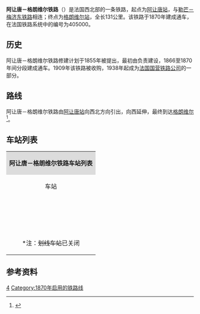 {{Infobox rail system-route
|collapsed=no
|box_width=
|rail_name=阿让唐－格朗维尔铁路<br>{{lang|fr|Ligne d'Argentan à Granville}}
|banner_color=
|sec_banner_color=
|logo_filename=
|image_width=
|logo_bgcolor=
|logo_note=
|image =Ligne Argentan-Granville.svg
|imagesize=
|caption=阿让唐－格朗维尔铁路线路图
|system_map=
|mapimage_width=
|map_bgcolor=
|locale={{FRA}}
|service_type=客货共用
|start=[[阿让唐站|阿让唐站]]、[[格朗维尔站|格朗维尔站]]
|begin_operation=1870年
|end_operation=
|operation_note=
|system_length=
|length_in_operation=131km
|total_length=
|status=使用中
|line_title=线路
|lines=[[复线铁路|复线铁路]]
|stations=
|route_title=线路
|main_route=
|secondary_route=
|branch_route=
|standard=
|main_stations=[[阿让唐站|阿让唐站]]、[[格朗维尔站|格朗维尔站]]
|ridership=
|fleet_size=
|max_speed= 
|track_gauge=
|distance_between_mainlines=
|min_radius=
|max_grade=
|block_signal=
|electrified=
|depot=
|operator={{法国交通数据|sncf}}
|franchise=
|hq=
|key_person=
|website=
|route_map=
}}

'''阿让唐－格朗维尔铁路'''（{{lang-fr|Ligne d'Argentan à Granville}}）是法国西北部的一条铁路，起点为[[阿让唐站|阿让唐站]]，与[[勒芒－梅济东铁路|勒芒－梅济东铁路]]相连；终点为[[格朗维尔站|格朗维尔站]]，全长131公里。该铁路于1870年建成通车，在法国铁路系统中的编号为405000。

==历史==

阿让唐－格朗维尔铁路修建计划于1855年被提出，最初由{{link-fr|西部铁路公司|Compagnie des chemins de fer de l'Ouest}}负责建设，1866至1870年间分段建成通车。1909年该铁路被{{link-fr|国有铁路公司|Administration des chemins de fer de l'État}}收购，1938年起成为[[法国国营铁路公司|法国国营铁路公司]]的一部分。

==路线==
阿让唐－格朗维尔铁路由[[阿让唐站|阿让唐站]]向西北方向引出，向西延伸，最终到达[[格朗维尔|格朗维尔]]<ref name="geo">{{Cite web|url=https://www.geoportail.gouv.fr/carte|title=Carte|accessdate=2021-02-18|author=Géoportail|language=fr|publisher=Géoportail|archive-url=https://web.archive.org/web/20170129154129/https://www.geoportail.gouv.fr/carte/|archive-date=2017-01-29|dead-url=yes}}</ref>。

==车站列表==

{| class="wikitable mw-collapsible " style="margin:1em auto 1em auto; font-size:smaller"
|colspan="5" align="center" style="background:#DCDCDC"|'''阿让唐－格朗维尔铁路车站列表'''
|-
!align="center" |车站
!align="center" |公里数
!align="center" |交汇路线
!align="center" |本线停靠车种
!align="center" |可换乘交通
|-
|align="center"|{{Arret|Argentan|[[阿让唐站|阿让唐站]]}}
|0
|[[勒芒－梅济东铁路|勒芒－梅济东铁路]]<small>（[[巴黎蒙帕纳斯站|巴黎]]/[[勒芒站|勒芒]]方向）</small>↑<br>[[勒芒－梅济东铁路|勒芒－梅济东铁路]]<small>（[[梅济东站|梅济东]]/[[卡昂站|卡昂]]方向）</small>↙
|align="center"|{{法国交通数据|ter|nor}}
|{{法国交通数据|car|61}}<br>{{法国交通数据/城市公共交通|阿让唐}}
|-
|align="center"|{{Arret|Écouché|[[埃库谢站|埃库谢站]]}}
|10.088
|
|align="center"|{{法国交通数据|ter|nor}}
|
|-
|align="center"|{{Arret|Briouze|[[布里尤兹站|布里尤兹站]]}}
|29.093
|
|align="center"|{{法国交通数据|ter|nor}}
|{{法国交通数据|car|61}}
|-
|align="center"|{{Arret|<s>Bellou-en-Houlme|贝卢昂乌尔姆站</s>}}
|35.735
|
|
|
|-
|align="center"|{{Arret|<s>Messei|梅塞站</s>}}
|40.990
|
|
|
|-
|align="center"|{{Arret|Flers|[[弗莱尔站|弗莱尔站]]}}
|45.764
|
|align="center"|{{法国交通数据|ter|nor}}
|{{法国交通数据|car|61}}<br>{{法国交通数据/城市公共交通|维尔}}
|-
|align="center"|{{Arret|<s>Montsecret - Vassy|蒙瑟克雷-瓦西站</s>}}
|56.770
|
|
|
|-
|align="center"|{{Arret|<s>Viessoix|维耶苏瓦</s>}}
|64.315
|
|
|
|-
|align="center"|{{Arret|Vire|[[维尔站|维尔站]]}}
|74.167
|
|align="center"|{{法国交通数据|ter|nor}}
|{{法国交通数据|car|14}}<br>{{法国交通数据/城市公共交通|维尔}}
|-
|align="center"|{{Arret|Saint-Sever|[[圣塞韦尔站|圣塞韦尔站]]}}
|87.622
|
|align="center"|{{法国交通数据|ter|nor}}
|
|-
|align="center"|{{Arret|<s>Saint-Aubin-des-Bois|圣欧班代布瓦站</s>}}
|93.303
|
|
|
|-
|align="center"|{{Arret|Villedieu-les-Poêles|[[维勒迪约莱波埃勒站|维勒迪约莱波埃勒站]]}}
|101.258
|
|align="center"|{{法国交通数据|ter|nor}}
|{{法国交通数据|car|50}}
|-
|align="center"|{{Arret|Folligny|[[福利尼站|福利尼站]]}}
|116.345
|[[利松－朗巴勒铁路|利松－朗巴勒铁路]]<small>（[[朗巴勒站|朗巴勒]]/[[雷恩站|雷恩]]方向）</small>↗<br>[[利松－朗巴勒铁路|利松－朗巴勒铁路]]<small>（[[利松站|利松]]/[[圣洛站|圣洛]]方向）</small>↙
|align="center"|{{法国交通数据|ter|nor}}
|{{法国交通数据|car|50}}
|-
|align="center"|{{Arret|<s>Saint-Planchers|圣普朗谢</s>}}
|122.839
|
|
|
|-
|align="center"|{{Arret|Granville|[[格朗维尔站|格朗维尔站]]}}
|130.730
|
|align="center"|{{法国交通数据|ter|nor}}
|{{法国交通数据|car|50}}<br>{{法国交通数据/城市公共交通|格朗维尔}}
|-
|colspan=5|<nowiki>*</nowiki>注：<s>划线车站</s>已关闭
|}

==参考资料==
{{Reflist}}
[[Category:法國鐵路線|4]]
[[Category:1870年启用的铁路线|Category:1870年启用的铁路线]]